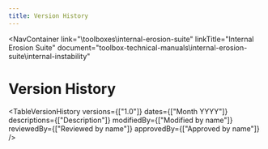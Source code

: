 ```yaml
---
title: Version History
---
```



<NavContainer 
  link="\toolboxes\internal-erosion-suite"
  linkTitle="Internal Erosion Suite"
  document="toolbox-technical-manuals\internal-erosion-suite\internal-instability"
></NavContainer>

# Version History

<TableVersionHistory 
    versions={["1.0"]}
    dates={["Month YYYY"]}
    descriptions={["Description"]}
    modifiedBy={["Modified by name"]}
    reviewedBy={["Reviewed by name"]}
    approvedBy={["Approved by name"]} 
/>
